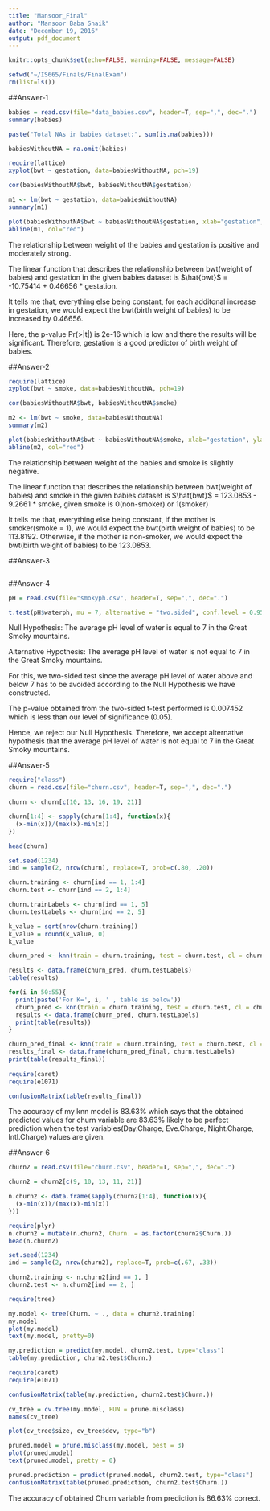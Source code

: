 ```yaml
---
title: "Mansoor_Final"
author: "Mansoor Baba Shaik"
date: "December 19, 2016"
output: pdf_document
---
```


```r
knitr::opts_chunk$set(echo=FALSE, warning=FALSE, message=FALSE)
```

```r
setwd("~/IS665/Finals/FinalExam")
rm(list=ls())
```

##Answer-1
```r
babies = read.csv(file="data_babies.csv", header=T, sep=",", dec=".")
summary(babies)

paste("Total NAs in babies dataset:", sum(is.na(babies)))

babiesWithoutNA = na.omit(babies)

require(lattice)
xyplot(bwt ~ gestation, data=babiesWithoutNA, pch=19)

cor(babiesWithoutNA$bwt, babiesWithoutNA$gestation)

m1 <- lm(bwt ~ gestation, data=babiesWithoutNA)
summary(m1)

plot(babiesWithoutNA$bwt ~ babiesWithoutNA$gestation, xlab="gestation", ylab="bwt")
abline(m1, col="red")
```
The relationship between weight of the babies and gestation is positive and moderately strong.

The linear function that describes the relationship between bwt(weight of babies) and gestation
in the given babies dataset is $\hat{bwt}$ = -10.75414 + 0.46656 * gestation.

It tells me that, everything else being constant, for each additonal increase in gestation, we would expect the bwt(birth weight of babies) to be increased by 0.46656.

Here, the p-value Pr(>|t|) is 2e-16 which is low and there the results will be significant. Therefore, gestation is a good predictor of birth weight of babies.

##Answer-2
```r
require(lattice)
xyplot(bwt ~ smoke, data=babiesWithoutNA, pch=19)

cor(babiesWithoutNA$bwt, babiesWithoutNA$smoke)

m2 <- lm(bwt ~ smoke, data=babiesWithoutNA)
summary(m2)

plot(babiesWithoutNA$bwt ~ babiesWithoutNA$smoke, xlab="gestation", ylab="bwt")
abline(m2, col="red")
```

The relationship between weight of the babies and smoke is slightly negative.

The linear function that describes the relationship between bwt(weight of babies) and smoke
in the given babies dataset is $\hat{bwt}$ = 123.0853 - 9.2661 * smoke, given smoke is 0(non-smoker) or 1(smoker)

It tells me that, everything else being constant, if the mother is smoker(smoke = 1), we would expect the bwt(birth weight of babies) to be 113.8192. Otherwise, if the mother is non-smoker, we would expect the bwt(birth weight of babies) to be 123.0853.

##Answer-3
```r

```

##Answer-4
```r

pH = read.csv(file="smokyph.csv", header=T, sep=",", dec=".")

t.test(pH$waterph, mu = 7, alternative = "two.sided", conf.level = 0.95)

```
Null Hypothesis: The average pH level of water is equal to 7 in the Great Smoky mountains.

Alternative Hypothesis: The average pH level of water is not equal to 7 in the Great Smoky mountains.

For this, we two-sided test since the average pH level of water above and below 7 has to be avoided according to the Null Hypothesis we have constructed.

The p-value obtained from the two-sided t-test performed is 0.007452 which is less than our level of significance (0.05). 

Hence, we reject our Null Hypothesis. Therefore, we accept alternative hypothesis that the average pH level of water is not equal to 7 in the Great Smoky mountains.

##Answer-5
```r
require("class")
churn = read.csv(file="churn.csv", header=T, sep=",", dec=".")

churn <- churn[c(10, 13, 16, 19, 21)]

churn[1:4] <- sapply(churn[1:4], function(x){
  (x-min(x))/(max(x)-min(x))
})

head(churn)

set.seed(1234)
ind = sample(2, nrow(churn), replace=T, prob=c(.80, .20))

churn.training <- churn[ind == 1, 1:4]
churn.test <- churn[ind == 2, 1:4]

churn.trainLabels <- churn[ind == 1, 5]
churn.testLabels <- churn[ind == 2, 5]

k_value = sqrt(nrow(churn.training))
k_value = round(k_value, 0)
k_value

churn_pred <- knn(train = churn.training, test = churn.test, cl = churn.trainLabels, k = 52)

results <- data.frame(churn_pred, churn.testLabels)
table(results)

for(i in 50:55){
  print(paste('For K=', i, ' , table is below'))
  churn_pred <- knn(train = churn.training, test = churn.test, cl = churn.trainLabels, k = i)
  results <- data.frame(churn_pred, churn.testLabels)
  print(table(results))
}

churn_pred_final <- knn(train = churn.training, test = churn.test, cl = churn.trainLabels, k = 52)
results_final <- data.frame(churn_pred_final, churn.testLabels)
print(table(results_final))
  
require(caret)
require(e1071)

confusionMatrix(table(results_final))

```

The accuracy of my knn model is 83.63% which says that the obtained predicted values for churn variable are 83.63% likely to be perfect prediction when the test variables(Day.Charge, Eve.Charge, Night.Charge, Intl.Charge) values are given.

##Answer-6
```r

churn2 = read.csv(file="churn.csv", header=T, sep=",", dec=".")

churn2 = churn2[c(9, 10, 13, 11, 21)]

n.churn2 <- data.frame(sapply(churn2[1:4], function(x){
  (x-min(x))/(max(x)-min(x))
}))

require(plyr)
n.churn2 = mutate(n.churn2, Churn. = as.factor(churn2$Churn.))
head(n.churn2)

set.seed(1234)
ind = sample(2, nrow(churn2), replace=T, prob=c(.67, .33))

churn2.training <- n.churn2[ind == 1, ]
churn2.test <- n.churn2[ind == 2, ]

require(tree)

my.model <- tree(Churn. ~ ., data = churn2.training)
my.model
plot(my.model)
text(my.model, pretty=0)

my.prediction = predict(my.model, churn2.test, type="class")
table(my.prediction, churn2.test$Churn.)

require(caret)
require(e1071)

confusionMatrix(table(my.prediction, churn2.test$Churn.))

cv_tree = cv.tree(my.model, FUN = prune.misclass)
names(cv_tree)

plot(cv_tree$size, cv_tree$dev, type="b")

pruned.model = prune.misclass(my.model, best = 3)
plot(pruned.model)
text(pruned.model, pretty = 0)

pruned.prediction = predict(pruned.model, churn2.test, type="class")
confusionMatrix(table(pruned.prediction, churn2.test$Churn.))
```

The accuracy of obtained Churn variable from prediction is 86.63% correct. 


